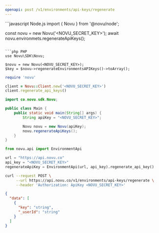 ```yaml
---
openapi: post /v1/environments/api-keys/regenerate
---
```



<ApikeyWarning />

<RequestExample>
```javascript Node.js
import { Novu } from '@novu/node';

const novu = new Novu('<NOVU_SECRET_KEY>');
await novu.environmets.regenerateApiKeys();

```

```php PHP
use Novu\SDK\Novu;

$novu = new Novu(<NOVU_SECRET_KEY>);
$key = $novu->regenerateEnvironmentsAPIKeys()->toArray();
```

```ruby Ruby
require 'novu'

client = Novu::Client.new('<NOVU_SECRET_KEY>')
client.regenerate_api_keys()
```

```java Java
import co.novu.sdk.Novu;

public class Main {
    public static void main(String[] args) {
        String apiKey = "<NOVU_SECRET_KEY>";

        Novu novu = new Novu(apiKey);
        novu.regenerateApiKeys();
    }
}
```

```python Python
from novu.api import EnvironmentApi

url = "https://api.novu.co"
api_key = "<NOVU_SECRET_KEY>"
regenerateApiKey = EnvironmentApi(url, api_key).regenerate_api_key()
```

```bash cURL
curl --request POST \
     --url https://api.novu.co/v1/environments/api-keys/regenerate \
     --header 'Authorization: ApiKey <NOVU_SECRET_KEY>'
```

</RequestExample>

<ResponseExample>

```json Response
{
  "data": [
    {
      "key": "string",
      "_userId": "string"
    }
  ]
}
```

</ResponseExample>
